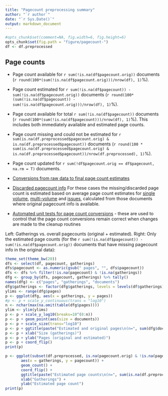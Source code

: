 ```yaml
---
title: "Pagecount preprocessing summary"
author: "`r author`"
date: "`r Sys.Date()`"
output: markdown_document
---
```


```r
#opts_chunk$set(comment=NA, fig.width=6, fig.height=6)
opts_chunk$set(fig.path = "figure/pagecount-")
df <- df.preprocessed
```


## Page counts

  * Page count available for `r sum(!is.na(df$pagecount.orig))` documents (`r round(100*(sum(!is.na(df$pagecount.orig)))/nrow(df), 1)`%). 

  * Page count estimated for `r sum(!is.na(df$pagecount)) - sum(!is.na(df$pagecount.orig))` documents (`r round(100*(sum(!is.na(df$pagecount)) - sum(!is.na(df$pagecount.orig)))/nrow(df), 1)`%).

  * Page count available for total `r sum(!is.na(df$pagecount))` documents (`r round(100*(sum(!is.na(df$pagecount)))/nrow(df), 1)`%). This includes both immediately available and estimated page counts.

  * Page count missing and could not be estimated for `r sum(is.na(df.preprocessed$pagecount.orig) & is.na(df.preprocessed$pagecount))` documents (`r round(100 * sum(is.na(df.preprocessed$pagecount.orig) & is.na(df.preprocessed$pagecount))/nrow(df.preprocessed), 1)`%).

  * Page count updated for `r sum(!df$pagecount.orig == df$pagecount, na.rm = T)` documents.
  
  * [Conversions from raw data to final page count estimates](output.tables/pagecount_conversions.csv)

<!--[Page conversions from raw data to final page count estimates with volume info](output.tables/page_conversion_table_full.csv)-->

  * [Discarded pagecount info](output.tables/pagecount_discarded.csv) For these cases the missing/discarded page count is estimated based on average page count estimates for [single volume](mean_pagecounts_singlevol.csv), [multi-volume](mean_pagecounts_multivol.csv) and [issues](mean_pagecounts_issue.csv), calculated from those documents where original pagecount info is available.

  * [Automated unit tests for page count conversions](https://github.com/rOpenGov/bibliographica/blob/master/inst/extdata/tests_polish_physical_extent.csv) - these are used to control that the page count conversions remain correct when changes are made to the cleanup routines


Left: Gatherings vs. overall pagecounts (original + estimated). Right: Only the estimated page counts (for the `r sum(!is.na(df$pagecount)) - sum(!is.na(df$pagecount.orig))` documents that have missing pagecount info in the original data):

```r
theme_set(theme_bw(20))
dfs <- select(df, pagecount, gatherings) 
dfs$pagecount <- as.numeric(gsub(" pages", "", dfs$pagecount))
dfs <- dfs %>% filter(!is.na(pagecount) & !is.na(gatherings))
dfg <- group_by(dfs, pagecount, gatherings) %>% tally()
names(dfg) <- c("pages", "gatherings", "documents")
dfg$gatherings <- factor(dfg$gatherings, levels = levels(df$gatherings))
ylims <- range(dfg$pages)
p <- ggplot(dfg, aes(x = gatherings, y = pages)) 
#p <- p + scale_y_continuous(trans = "log10")
n <- nchar(max(na.omit(table(dfg$pages))))
ylim <- ylim(ylims)
p <- p + scale_y_log10(breaks=10^(0:n))
p <- p + geom_point(aes(size = documents))
p <- p + scale_size(trans="log10")
p <- p + ggtitle(paste("Estimated and original pages\n(n=", sum(dfg$documents), ")", sep = ""))
p <- p + xlab("Size (gatherings)")
p <- p + ylab("Pages (original and estimated)")
p <- p + coord_flip()
print(p)

p <- ggplot(subset(df.preprocessed, is.na(pagecount.orig) & !is.na(pagecount)),
       aes(x = gatherings, y = pagecount)) +
       geom_count() +
       coord_flip() +
       ggtitle(paste("Estimated page counts\n(n=", sum(is.na(df.preprocessed$pagecount.orig) & !is.na(df.preprocessed$pagecount)), ")", sep = "")) +
       xlab("Gatherings") +
       ylab("Estimated page count")
print(p)
```


<!--

## Average page counts (only works in CERL now)

Multi-volume documents average page counts are given per volume.

```r
source(system.file("extdata/mean_pagecounts.R", package = "bibliographica"))
kable(mean.pagecounts, caption = "Average page counts", digits = 2)
```

```r
p <- ggplot(melt(mean.pagecounts[, c("median.pages.multivol", "median.pages.singlevol", "median.pages.issue", "doc.dimension")]), aes(fill = variable, y = value, x = doc.dimension)) 
p <- p + geom_bar(stat = "identity", position = "dodge")
p <- p + ylab("Pages")
p <- p + xlab("")
p <- p + coord_flip()
p <- p + ggtitle("Median page counts")
p1 <- p

p <- ggplot(melt(mean.pagecounts[, c("mean.pages.multivol", "mean.pages.singlevol", "mean.pages.issue", "doc.dimension")]), aes(fill = variable, y = value, x = doc.dimension)) 
p <- p + geom_bar(stat = "identity", position = "dodge")
p <- p + ylab("Pages")
p <- p + xlab("")
p <- p + coord_flip()
p <- p + ggtitle("Mean page counts")
p2 <- p
grid.arrange(p1, p2, nrow = 1)
```

-->
